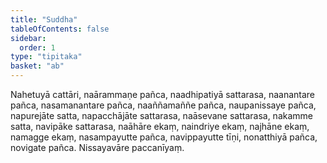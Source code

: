 ```yaml
---
title: "Suddha"
tableOfContents: false
sidebar:
  order: 1
type: "tipitaka"
basket: "ab"
---
```



<DynamicBreadcrumb />

<Division number="199">

<Paragraph number="686">
Nahetuyā cattāri, naārammaṇe pañca, naadhipatiyā sattarasa, naanantare pañca, nasamanantare pañca, naaññamaññe pañca, naupanissaye pañca, napurejāte satta, napacchājāte sattarasa, naāsevane sattarasa, nakamme satta, navipāke sattarasa, naāhāre ekaṃ, naindriye ekaṃ, najhāne ekaṃ, namagge ekaṃ, nasampayutte pañca, navippayutte tīṇi, nonatthiyā pañca, novigate pañca.

</Paragraph>
</Division>

<Paragraph number="687" type="center">
Nissayavāre paccanīyaṃ.
</Paragraph>
